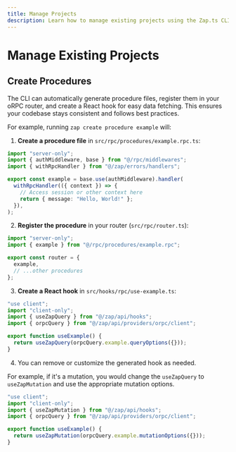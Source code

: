 ```yaml
---
title: Manage Projects
description: Learn how to manage existing projects using the Zap.ts CLI.
---
```


# Manage Existing Projects

## Create Procedures

The CLI can automatically generate procedure files, register them in your oRPC router, and create a React hook for easy data fetching. This ensures your codebase stays consistent and follows best practices.

For example, running `zap create procedure example` will:

1. **Create a procedure file** in `src/rpc/procedures/example.rpc.ts`:

```ts
import "server-only";
import { authMiddleware, base } from "@/rpc/middlewares";
import { withRpcHandler } from "@/zap/errors/handlers";

export const example = base.use(authMiddleware).handler(
  withRpcHandler(({ context }) => {
    // Access session or other context here
    return { message: "Hello, World!" };
  }),
);
```

2. **Register the procedure** in your router (`src/rpc/router.ts`):

```ts
import "server-only";
import { example } from "@/rpc/procedures/example.rpc";

export const router = {
  example,
  // ...other procedures
};
```

3. **Create a React hook** in `src/hooks/rpc/use-example.ts`:

```ts
"use client";
import "client-only";
import { useZapQuery } from "@/zap/api/hooks";
import { orpcQuery } from "@/zap/api/providers/orpc/client";

export function useExample() {
  return useZapQuery(orpcQuery.example.queryOptions({}));
}
```

4. You can remove or customize the generated hook as needed.

For example, if it's a mutation, you would change the `useZapQuery` to `useZapMutation` and use the appropriate mutation options.

```ts
"use client";
import "client-only";
import { useZapMutation } from "@/zap/api/hooks";
import { orpcQuery } from "@/zap/api/providers/orpc/client";

export function useExample() {
  return useZapMutation(orpcQuery.example.mutationOptions({}));
}
```